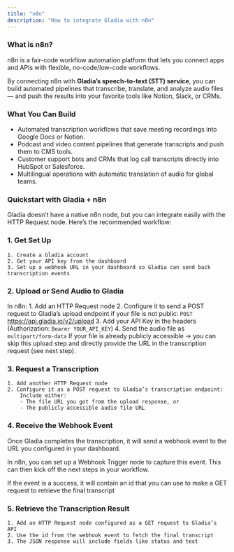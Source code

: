 ```yaml
---
title: "n8n"
description: "How to integrate Gladia with n8n"
---
```


### What is n8n?
n8n is a fair-code workflow automation platform that lets you connect apps and APIs with flexible, no-code/low-code workflows.

By connecting n8n with **Gladia’s speech-to-text (STT) service**, you can build automated pipelines that transcribe, translate, and analyze audio files — and push the results into your favorite tools like Notion, Slack, or CRMs.

### What You Can Build
- Automated transcription workflows that save meeting recordings into Google Docs or Notion.
- Podcast and video content pipelines that generate transcripts and push them to CMS tools.
- Customer support bots and CRMs that log call transcripts directly into HubSpot or Salesforce.
- Multilingual operations with automatic translation of audio for global teams.


### Quickstart with Gladia + n8n
Gladia doesn’t have a native n8n node, but you can integrate easily with the HTTP Request node.
Here’s the recommended workflow:

### 1. Get Set Up
    1. Create a Gladia account
    2. Get your API key from the dashboard
    3. Set up a webhook URL in your dashboard so Gladia can send back transcription events

### 2. Upload or Send Audio to Gladia

In n8n:
    1. Add an HTTP Request node
    2. Configure it to send a POST request to Gladia’s upload endpoint if your file is not public:
    `POST` https://api.gladia.io/v2/upload
    3. Add your API Key in the headers (Authorization: `Bearer YOUR_API_KEY`)
    4. Send the audio file as `multipart/form-data`
If your file is already publicly accessible → you can skip this upload step and directly provide the URL in the transcription request (see next step).

### 3. Request a Transcription
    
    1. Add another HTTP Request node
    2. Configure it as a POST request to Gladia’s transcription endpoint:
        Include either:
        - The file URL you got from the upload response, or
        - The publicly accessible audio file URL

### 4. Receive the Webhook Event

Once Gladia completes the transcription, it will send a webhook event to the URL you configured in your dashboard.

In n8n, you can set up a Webhook Trigger node to capture this event.
This can then kick off the next steps in your workflow.

If the event is a success, it will contain an id that you can use to make a GET request to retrieve the final transcript

### 5. Retrieve the Transcription Result
    1. Add an HTTP Request node configured as a GET request to Gladia’s API
    2. Use the id from the webhook event to fetch the final transcript
    3. The JSON response will include fields like status and text
